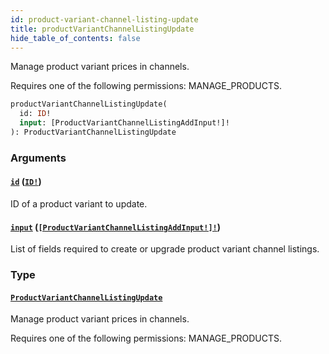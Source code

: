 ```yaml
---
id: product-variant-channel-listing-update
title: productVariantChannelListingUpdate
hide_table_of_contents: false
---
```


Manage product variant prices in channels.

Requires one of the following permissions: MANAGE_PRODUCTS.

```graphql
productVariantChannelListingUpdate(
  id: ID!
  input: [ProductVariantChannelListingAddInput!]!
): ProductVariantChannelListingUpdate
```

### Arguments

#### [`id`](#) ([`ID!`](../../../developer/api-reference/scalars/id))

ID of a product variant to update.

#### [`input`](#) ([`[ProductVariantChannelListingAddInput!]!`](../../../developer/api-reference/inputs/product-variant-channel-listing-add-input))

List of fields required to create or upgrade product variant channel listings.

### Type

#### [`ProductVariantChannelListingUpdate`](../../../developer/api-reference/objects/product-variant-channel-listing-update)

Manage product variant prices in channels.

Requires one of the following permissions: MANAGE_PRODUCTS.
